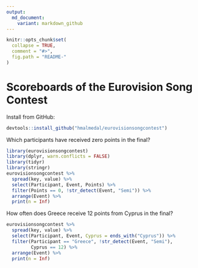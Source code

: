 ```yaml
---
output:
  md_document:
    variant: markdown_github
---
```


<!-- README.md is generated from README.Rmd. Please edit that file -->

```r
knitr::opts_chunk$set(
  collapse = TRUE,
  comment = "#>",
  fig.path = "README-"
)
```

Scoreboards of the Eurovision Song Contest
==========================================

Install from GitHub:

```r
devtools::install_github("hmalmedal/eurovisionsongcontest")
```

Which participants have received zero points in the final?

```r
library(eurovisionsongcontest)
library(dplyr, warn.conflicts = FALSE)
library(tidyr)
library(stringr)
eurovisionsongcontest %>%
  spread(key, value) %>%
  select(Participant, Event, Points) %>%
  filter(Points == 0, !str_detect(Event, "Semi")) %>% 
  arrange(Event) %>%
  print(n = Inf)
```

How often does Greece receive 12 points from Cyprus in the final?

```r
eurovisionsongcontest %>%
  spread(key, value) %>%
  select(Participant, Event, Cyprus = ends_with("Cyprus")) %>%
  filter(Participant == "Greece", !str_detect(Event, "Semi"),
         Cyprus == 12) %>%
  arrange(Event) %>%
  print(n = Inf)
```
